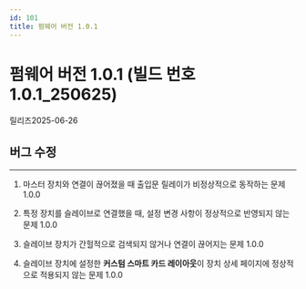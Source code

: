 ```yaml
---
id: 101
title: 펌웨어 버전 1.0.1
---
```


# 펌웨어 버전 1.0.1 (빌드 번호 1.0.1_250625)

릴리즈<Separator/>2025-06-26


## 버그 수정

---

<BugLists>

1. 마스터 장치와 연결이 끊어졌을 때 출입문 릴레이가 비정상적으로 동작하는 문제 <Badge>1.0.0</Badge>

1. 특정 장치를 슬레이브로 연결했을 때, 설정 변경 사항이 정상적으로 반영되지 않는 문제 <Badge>1.0.0</Badge>

1. 슬레이브 장치가 간헐적으로 검색되지 않거나 연결이 끊어지는 문제 <Badge>1.0.0</Badge>

1. 슬레이브 장치에 설정한 **커스텀 스마트 카드 레이아웃**이 장치 상세 페이지에 정상적으로 적용되지 않는 문제 <Badge>1.0.0</Badge>

</BugLists>